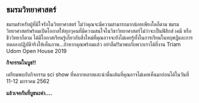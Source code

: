 
## ชมรมวิทยาศาสตร์

ชมรมสำหรับผู้ที่มีใจรักในวิทยาศาสตร์
ไม่ว่าคุณจะมีความสามารถมากน้อยเพียงใดก็ตาม
ชมรมวิทยาศาสตร์พร้อมเปิดโอกาสให้ทุกๆคนที่มีความสนใจในวิชาวิทยาศาสตร์ไม่ว่าจะเป็นฟิสิกส์
เคมี หรือ ชีววิทยาก็ตาม
ได้มีโอกาสเรียนรู้เกี่ยวกับสิ่งใหม่ที่คุณอาจจะยังไม่เคยรู้ทั้งในการเรียนในทฤษฎีและการทดลองปฏิบัติจริงให้เห็นภาพ…ถ้าหากคุณพร้อมแล้ว
อย่าลืม!!มาพบกับพวกเราได้ที่งาน Triam Udom Open House 2019

**กิจกรรมในบูธ!!**

เตรียมพบกับกิจกรรม sci show
ที่หลากหลายและน่าตื่นเต้นที่คุณอาจไม่เคยเห็นมาก่อนได้ในวันที่ 11-12
มกราคม 2562

**แล้วเจอกันที่บูธนะค่า….**

